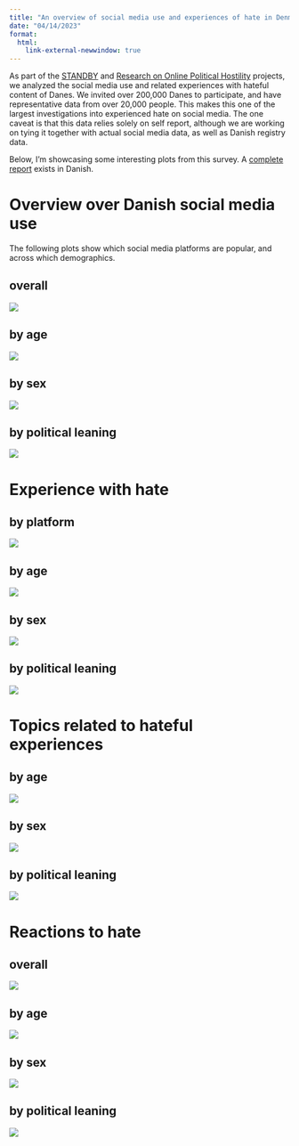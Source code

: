 ```yaml
---
title: "An overview of social media use and experiences of hate in Denmark"
date: "04/14/2023"
format: 
  html:
    link-external-newwindow: true
---
```


As part of the [STANDBY](https://ps.au.dk/forskning/forskningsprojekter/standby) and [Research on Online Political Hostility](https://ps.au.dk/forskning/forskningsprojekter/research-on-online-political-hostility) projects, we analyzed the social media use and related experiences with hateful content of Danes. We invited over 200,000 Danes to participate, and have representative data from over 20,000 people. This makes this one of the largest investigations into experienced hate on social media. The one caveat is that this data relies solely on self report, although we are working on tying it together with actual social media data, as well as Danish registry data.

Below, I'm showcasing some interesting plots from this survey. A [complete report](https://pure.au.dk/portal/files/271291115/Danskernes_oplevelse_af_had_pa_de_sociale_medier_Rapport_Aarhus_Universitet_.pdf) exists in Danish.

# Overview over Danish social media use

The following plots show which social media platforms are popular, and across which demographics.

::: panel-tabset
## overall

![](../static/danish_SoMe_survey/overview_use.png)

## by age

![](../static/danish_SoMe_survey/use_age.png)

## by sex

![](../static/danish_SoMe_survey/use_sex_wide.png)

## by political leaning

![](../static/danish_SoMe_survey/use_politics_wide.png)
:::

# Experience with hate

::: panel-tabset
## by platform

![](../static/danish_SoMe_survey/experience_hate_cols.png)

## by age

![](../static/danish_SoMe_survey/experience_hate_cols_by_age.png)

## by sex

![](../static/danish_SoMe_survey/experience_hate_cols_by_sex.png)

## by political leaning

![](../static/danish_SoMe_survey/experience_hate_cols_by_pol.png)
:::

# Topics related to hateful experiences

::: panel-tabset
## by age

![](../static/danish_SoMe_survey/bump_plot_age.png)

## by sex

![](../static/danish_SoMe_survey/bump_plot_sex.png)

## by political leaning

![](../static/danish_SoMe_survey/bump_plot_pol.png)
:::

# Reactions to hate

::: panel-tabset
## overall

![](../static/danish_SoMe_survey/reactions_cutoff.png)

## by age

![](../static/danish_SoMe_survey/reactions_age.png)

## by sex

![](../static/danish_SoMe_survey/reactions_sex.png)

## by political leaning

![](../static/danish_SoMe_survey/reactions_ideology.png)
:::
